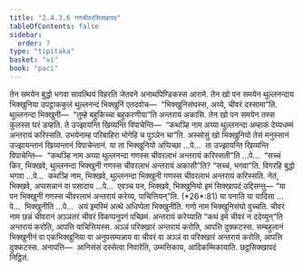```yaml
---
title: "2.4.3.6 गणचीवरसिक्खापद"
tableOfContents: false
sidebar:
  order: 7
type: "tipitaka"
basket: "vi"
book: "paci"
---
```



<DynamicBreadcrumb />

<Division number="907" book="paci">

<Paragraph number="2833" book="paci">
तेन समयेन बुद्धो भगवा सावत्थियं विहरति जेतवने अनाथपिण्डिकस्स आरामे. तेन खो पन समयेन थुल्लनन्दाय भिक्खुनिया उपट्ठाककुलं थुल्लनन्दं भिक्खुनिं एतदवोच—  “भिक्खुनिसंघस्स, अय्ये, चीवरं दस्सामा”ति. थुल्लनन्दा भिक्खुनी—  “तुम्हे बहुकिच्चा बहुकरणीया”ति अन्तरायं अकासि. तेन खो पन समयेन तस्स कुलस्स घरं डय्हति. ते उज्झायन्ति खिय्यन्ति विपाचेन्ति—  “कथञ्हि नाम अय्या थुल्लनन्दा अम्हाकं देय्यधम्मं अन्तरायं करिस्सति. उभयेनाम्ह परिबाहिरा भोगेहि च पुञ्ञेन चा”ति.
</Paragraph>

<Paragraph number="2834" book="paci">
अस्सोसुं खो भिक्खुनियो तेसं मनुस्सानं उज्झायन्तानं खिय्यन्तानं विपाचेन्तानं. या ता भिक्खुनियो अप्पिच्छा …पे…  ता उज्झायन्ति खिय्यन्ति विपाचेन्ति—  “कथञ्हि नाम अय्या थुल्लनन्दा गणस्स चीवरलाभं अन्तरायं करिस्सती”ति …पे…  “सच्चं किर, भिक्खवे, थुल्लनन्दा भिक्खुनी गणस्स चीवरलाभं अन्तरायं अकासी”ति? “सच्चं, भगवा”ति. विगरहि बुद्धो भगवा …पे…  कथञ्हि नाम, भिक्खवे, थुल्लनन्दा भिक्खुनी गणस्स चीवरलाभं अन्तरायं करिस्सति. नेतं, भिक्खवे, अप्पसन्नानं वा पसादाय …पे…  एवञ्च पन, भिक्खवे, भिक्खुनियो इमं सिक्खापदं उद्दिसन्तु—
</Paragraph>

</Division>
<Division number="908" book="paci">

<Paragraph number="2835" book="paci">
<Emphasis>“या पन भिक्खुनी गणस्स चीवरलाभं अन्तरायं करेय्य, पाचित्तियन्”</Emphasis>ति. (*26*:<Emphasis>81</Emphasis>)
</Paragraph>

</Division>
<Division number="909" book="paci">

<Paragraph number="2836" book="paci">
<Emphasis>या पना</Emphasis>ति या यादिसा …पे…  <Emphasis>भिक्खुनी</Emphasis>ति …पे…  अयं इमस्मिं अत्थे अधिप्पेता भिक्खुनीति.
</Paragraph>

<Paragraph number="2837" book="paci">
<Emphasis>गणो</Emphasis> नाम भिक्खुनिसंघो वुच्चति.
</Paragraph>

<Paragraph number="2838" book="paci">
<Emphasis>चीवरं</Emphasis> नाम छन्नं चीवरानं अञ्ञतरं चीवरं विकप्पनुपगं पच्छिमं.
</Paragraph>

<Paragraph number="2839" book="paci">
<Emphasis>अन्तरायं करेय्या</Emphasis>ति “कथं इमे चीवरं न ददेय्युन्”ति अन्तरायं करोति, आपत्ति पाचित्तियस्स. अञ्ञं परिक्खारं अन्तरायं करोति, आपत्ति दुक्कटस्स. सम्बहुलानं भिक्खुनीनं वा एकभिक्खुनिया वा अनुपसम्पन्नाय वा चीवरं वा अञ्ञं वा परिक्खारं अन्तरायं करोति, आपत्ति दुक्कटस्स.
</Paragraph>

</Division>
<Division number="910" book="paci">

<Paragraph number="2840" book="paci">
अनापत्ति—  आनिसंसं दस्सेत्वा निवारेति, उम्मत्तिकाय, आदिकम्मिकायाति.

</Paragraph>
</Division>

<Paragraph number="2841" type="center" book="paci">
छट्ठसिक्खापदं निट्ठितं.
</Paragraph>